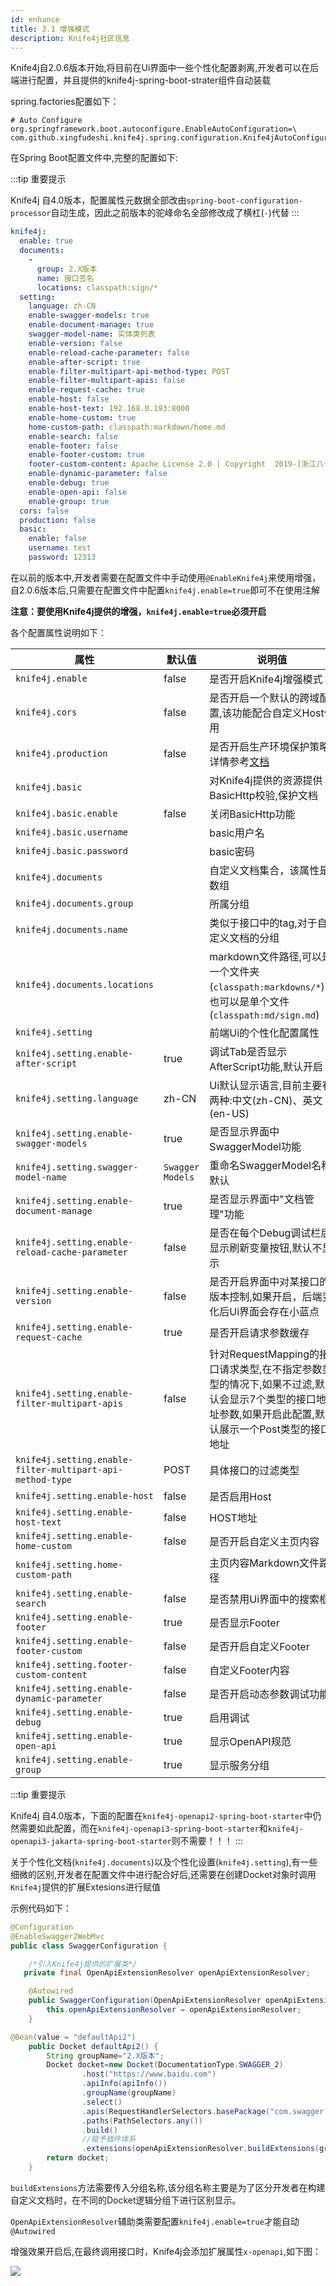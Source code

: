```yaml
---
id: enhance
title: 3.1 增强模式
description: Knife4j社区信息
---
```





Knife4j自2.0.6版本开始,将目前在Ui界面中一些个性化配置剥离,开发者可以在后端进行配置，并且提供的knife4j-spring-boot-strater组件自动装载

spring.factories配置如下：
```properties
# Auto Configure
org.springframework.boot.autoconfigure.EnableAutoConfiguration=\
com.github.xingfudeshi.knife4j.spring.configuration.Knife4jAutoConfiguration

```


在Spring Boot配置文件中,完整的配置如下:

:::tip 重要提示

Knife4j 自4.0版本，配置属性元数据全部改由`spring-boot-configuration-processor`自动生成，因此之前版本的驼峰命名全部修改成了横杠(`-`)代替
:::

```yaml
knife4j:
  enable: true
  documents:
    -
      group: 2.X版本
      name: 接口签名
      locations: classpath:sign/*
  setting:
    language: zh-CN
    enable-swagger-models: true
    enable-document-manage: true
    swagger-model-name: 实体类列表
    enable-version: false
    enable-reload-cache-parameter: false
    enable-after-script: true
    enable-filter-multipart-api-method-type: POST
    enable-filter-multipart-apis: false
    enable-request-cache: true
    enable-host: false
    enable-host-text: 192.168.0.193:8000
    enable-home-custom: true
    home-custom-path: classpath:markdown/home.md
    enable-search: false
    enable-footer: false
    enable-footer-custom: true
    footer-custom-content: Apache License 2.0 | Copyright  2019-[浙江八一菜刀股份有限公司](https://gitee.com/xiaoym/knife4j)
    enable-dynamic-parameter: false
    enable-debug: true
    enable-open-api: false
    enable-group: true
  cors: false
  production: false
  basic:
    enable: false
    username: test
    password: 12313
```

在以前的版本中,开发者需要在配置文件中手动使用`@EnableKnife4j`来使用增强，自2.0.6版本后,只需要在配置文件中配置`knife4j.enable=true`即可不在使用注解

**注意：要使用Knife4j提供的增强，`knife4j.enable=true`必须开启**

各个配置属性说明如下：

|属性|默认值|说明值|
|--|---|--|
|`knife4j.enable`|false|是否开启Knife4j增强模式|
|`knife4j.cors`|false|是否开启一个默认的跨域配置,该功能配合自定义Host使用|
|`knife4j.production`|false|是否开启生产环境保护策略,详情参考[文档](accessControl)|
|`knife4j.basic`||对Knife4j提供的资源提供BasicHttp校验,保护文档|
|`knife4j.basic.enable`|false|关闭BasicHttp功能|
|`knife4j.basic.username`||basic用户名|
|`knife4j.basic.password`||basic密码|
|`knife4j.documents`||自定义文档集合，该属性是数组|
|`knife4j.documents.group`||所属分组|
|`knife4j.documents.name`||类似于接口中的tag,对于自定义文档的分组|
|`knife4j.documents.locations`||markdown文件路径,可以是一个文件夹(`classpath:markdowns/*`)，也可以是单个文件(`classpath:md/sign.md`)|
|`knife4j.setting`||前端Ui的个性化配置属性|
|`knife4j.setting.enable-after-script`|true| 调试Tab是否显示AfterScript功能,默认开启|
|`knife4j.setting.language`|zh-CN|Ui默认显示语言,目前主要有两种:中文(zh-CN)、英文(en-US)|
|`knife4j.setting.enable-swagger-models`|true|是否显示界面中SwaggerModel功能|
|`knife4j.setting.swagger-model-name`|`Swagger Models`| 重命名SwaggerModel名称,默认|
|`knife4j.setting.enable-document-manage`|true|是否显示界面中"文档管理"功能|
|`knife4j.setting.enable-reload-cache-parameter`|false|是否在每个Debug调试栏后显示刷新变量按钮,默认不显示|
|`knife4j.setting.enable-version`|false|是否开启界面中对某接口的版本控制,如果开启，后端变化后Ui界面会存在小蓝点|
|`knife4j.setting.enable-request-cache`|true|是否开启请求参数缓存|
|`knife4j.setting.enable-filter-multipart-apis`|false| 针对RequestMapping的接口请求类型,在不指定参数类型的情况下,如果不过滤,默认会显示7个类型的接口地址参数,如果开启此配置,默认展示一个Post类型的接口地址|
|`knife4j.setting.enable-filter-multipart-api-method-type`|POST|具体接口的过滤类型|
|`knife4j.setting.enable-host`|false|是否启用Host|
|`knife4j.setting.enable-host-text`|false|HOST地址|
|`knife4j.setting.enable-home-custom`|false|是否开启自定义主页内容|
|`knife4j.setting.home-custom-path`||主页内容Markdown文件路径|
|`knife4j.setting.enable-search`|false|是否禁用Ui界面中的搜索框|
|`knife4j.setting.enable-footer`|true|是否显示Footer|
|`knife4j.setting.enable-footer-custom`|false|是否开启自定义Footer|
|`knife4j.setting.footer-custom-content`|false|自定义Footer内容|
|`knife4j.setting.enable-dynamic-parameter`|false|是否开启动态参数调试功能|
|`knife4j.setting.enable-debug`|true|启用调试|
|`knife4j.setting.enable-open-api`|true|显示OpenAPI规范|
|`knife4j.setting.enable-group`|true|显示服务分组|


:::tip 重要提示

Knife4j 自4.0版本，下面的配置在`knife4j-openapi2-spring-boot-starter`中仍然需要如此配置，而在`knife4j-openapi3-spring-boot-starter`和`knife4j-openapi3-jakarta-spring-boot-starter`则不需要！！！
:::

关于个性化文档(`knife4j.documents`)以及个性化设置(`knife4j.setting`),有一些细微的区别,开发者在配置文件中进行配合好后,还需要在创建Docket对象时调用`Knife4j`提供的扩展Extesions进行赋值

示例代码如下：

```java
@Configuration
@EnableSwagger2WebMvc
public class SwaggerConfiguration {

    /*引入Knife4j提供的扩展类*/
   private final OpenApiExtensionResolver openApiExtensionResolver;

    @Autowired
    public SwaggerConfiguration(OpenApiExtensionResolver openApiExtensionResolver) {
        this.openApiExtensionResolver = openApiExtensionResolver;
    }

@Bean(value = "defaultApi2")
    public Docket defaultApi2() {
        String groupName="2.X版本";
        Docket docket=new Docket(DocumentationType.SWAGGER_2)
                .host("https://www.baidu.com")
                .apiInfo(apiInfo())
                .groupName(groupName)
                .select()
                .apis(RequestHandlerSelectors.basePackage("com.swagger.bootstrap.ui.demo.new2"))
                .paths(PathSelectors.any())
                .build()
                //赋予插件体系
                .extensions(openApiExtensionResolver.buildExtensions(groupName));
        return docket;
    }
```

`buildExtensions`方法需要传入分组名称,该分组名称主要是为了区分开发者在构建自定义文档时，在不同的Docket逻辑分组下进行区别显示。

`OpenApiExtensionResolver`辅助类需要配置`knife4j.enable=true`才能自动`@Autowired`

增强效果开启后,在最终调用接口时，Knife4j会添加扩展属性`x-openapi`,如下图：

![](/knife4j/images/knife4j/enc.png)
 
 
